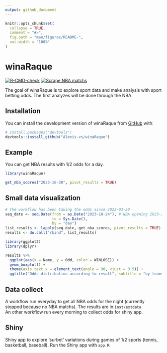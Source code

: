 ```yaml
---
output: github_document
---
```


<!-- README.md is generated from README.Rmd. Please edit that file -->

```r
knitr::opts_chunk$set(
  collapse = TRUE,
  comment = "#>",
  fig.path = "man/figures/README-",
  out.width = "100%"
)
```

# winaRaque

<!-- badges: start -->
[![R-CMD-check](https://github.com/Alexis-vs/winaRaque/actions/workflows/R-CMD-check.yaml/badge.svg)](https://github.com/Alexis-vs/winaRaque/actions/workflows/R-CMD-check.yaml)
[![Scrape NBA matchs](https://github.com/Alexis-vs/winaRaque/actions/workflows/nba_matchs_scrap.yml/badge.svg)](https://github.com/Alexis-vs/winaRaque/actions/workflows/nba_matchs_scrap.yml)
<!-- badges: end -->

The goal of winaRaque is to explore sport data and make analysis with sport betting odds. The first analyzes will be done through the NBA.

## Installation

You can install the development version of winaRaque from [GitHub](https://github.com/) with:

``` r
# install.packages("devtools")
devtools::install_github("Alexis-vs/winaRaque")
```

## Example

You can get NBA results with 1/2 odds for a day.

```r
library(winaRaque)

get_nba_scores("2023-10-30", pivot_results = TRUE)
```


## Small data visualization

```r
# the workflow has been taking the odds since 2023-03-20
seq_date <- seq.Date(from = as.Date("2023-10-24"), # NBA opening 2023-2024
                     to = Sys.Date(),
                     by = "day")
list_results <- lapply(seq_date, get_nba_scores, pivot_results = TRUE)
results <- do.call("rbind", list_results)
```

```r
library(ggplot2)
library(dplyr)

results %>%
  ggplot(aes(x = Name, y = Odd, color = WINLOSE)) +
  geom_boxplot() +
  theme(axis.text.x = element_text(angle = 90, vjust = 0.5)) +
  ggtitle("Odds distribution according to result", subtitle = "by teams - season 2023-2024")
```


## Data collect

A workflow run everyday to get all NBA odds for the night (currently stopped because no NBA matchs). The results are in `inst/extdata`.  
An other workflow run every morning to collect odds for shiny app.

## Shiny

Shiny app to explore 'surbet' variations during games of 1/2 sports (tennis, basketball, baseball). Run the Shiny app with `app.R`.
